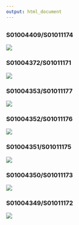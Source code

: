 ```yaml
---
output: html_document
---
```


## {.tabset .tabset-fade .tabset-pills}

### S01004409/S01011174

![](function10plots.png)

### S01004372/S01011171

![](function10plots2.png)

### S01004353/S01011177

![](function10plots3.png)

### S01004352/S01011176

![](function10plots4.png)

### S01004351/S01011175

![](function10plots5.png)

### S01004350/S01011173

![](function10plots6.png)

### S01004349/S01011172

![](function10plots7.png)
